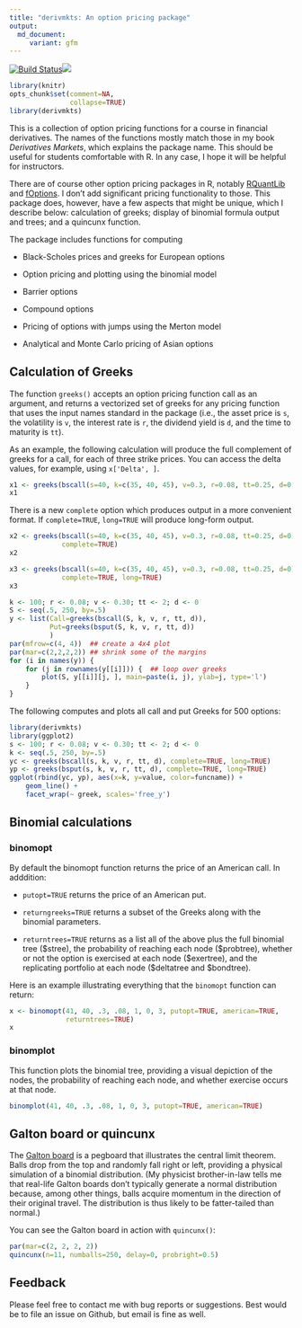 ```yaml
---
title: "derivmkts: An option pricing package"
output: 
  md_document:
     variant: gfm
---
```


[![Build Status](https://travis-ci.org/rmcd1024/derivmkts.svg?branch=master)](https://travis-ci.org/rmcd1024/derivmkts)[![](http://www.r-pkg.org/badges/version/derivmkts)](http://www.r-pkg.org/pkg/derivmkts)


```r
library(knitr)
opts_chunk$set(comment=NA,
               collapse=TRUE)
library(derivmkts)
```


This is a collection of option pricing functions for a course in
financial derivatives. The names of the functions mostly match those
in my book *Derivatives Markets*, which explains the package name.
This should be useful for students comfortable with R. In any case, I
hope it will be helpful for instructors.

There are of course other option pricing packages in R, notably
[RQuantLib](https://cran.r-project.org/package=RQuantLib) and
[fOptions](https://cran.r-project.org/package=RQuantLib). I don't add
significant pricing functionality to those. This package does,
however, have a few aspects that might be unique, which I describe
below: calculation of greeks; display of binomial formula output and
trees; and a quincunx function.

The package includes functions for computing

* Black-Scholes prices and greeks for European options

* Option pricing and plotting using the binomial model

* Barrier options

* Compound options

* Pricing of options with jumps using the Merton model

* Analytical and Monte Carlo pricing of Asian options 


## Calculation of Greeks

The function `greeks()` accepts an option pricing function call as an
argument, and returns a vectorized set of greeks for any pricing
function that uses the input names standard in the package (i.e., the
asset price is `s`, the volatility is `v`, the interest rate is `r`,
the dividend yield is `d`, and the time to maturity is `tt`).

As an example, the following calculation will produce the full
complement of greeks for a call, for each of three strike prices. You
can access the delta values, for example, using `x['Delta', ]`.


```r
x1 <- greeks(bscall(s=40, k=c(35, 40, 45), v=0.3, r=0.08, tt=0.25, d=0))
x1
```

There is a new `complete` option which produces output in a more
convenient format. If `complete=TRUE`, `long=TRUE` will produce
long-form output.


```r
x2 <- greeks(bscall(s=40, k=c(35, 40, 45), v=0.3, r=0.08, tt=0.25, d=0),
             complete=TRUE)
x2

x3 <- greeks(bscall(s=40, k=c(35, 40, 45), v=0.3, r=0.08, tt=0.25, d=0),
             complete=TRUE, long=TRUE)
x3
```

\normalsize


```r
k <- 100; r <- 0.08; v <- 0.30; tt <- 2; d <- 0
S <- seq(.5, 250, by=.5)
y <- list(Call=greeks(bscall(S, k, v, r, tt, d)),
          Put=greeks(bsput(S, k, v, r, tt, d))
          )
par(mfrow=c(4, 4))  ## create a 4x4 plot
par(mar=c(2,2,2,2)) ## shrink some of the margins
for (i in names(y)) {
    for (j in rownames(y[[i]])) {  ## loop over greeks
        plot(S, y[[i]][j, ], main=paste(i, j), ylab=j, type='l')
    }
}
```

The following computes and plots all call and put Greeks for
500 options:


```r
library(derivmkts)
library(ggplot2)
s <- 100; r <- 0.08; v <- 0.30; tt <- 2; d <- 0
k <- seq(.5, 250, by=.5)
yc <- greeks(bscall(s, k, v, r, tt, d), complete=TRUE, long=TRUE)
yp <- greeks(bsput(s, k, v, r, tt, d), complete=TRUE, long=TRUE)
ggplot(rbind(yc, yp), aes(x=k, y=value, color=funcname)) +
    geom_line() +
    facet_wrap(~ greek, scales='free_y')
```


## Binomial calculations

### binomopt

By default the binomopt function returns the price of an American
call. In adddition:

* `putopt=TRUE` returns the price of an American
put.

*  `returngreeks=TRUE` returns a subset of the Greeks
along with the binomial parameters.

* `returntrees=TRUE` returns as a list all of the above plus the full
  binomial tree (\$stree), the probability of reaching each node
  (\$probtree), whether or not the option is exercised at each node
  (\$exertree), and the replicating portfolio at each node ($deltatree
  and $bondtree).

Here is an example illustrating everything that the `binomopt`
function can return:
```r
x <- binomopt(41, 40, .3, .08, 1, 0, 3, putopt=TRUE, american=TRUE,
              returntrees=TRUE)
x
```

### binomplot

This function plots the binomial tree, providing a visual depiction of
the nodes, the probability of reaching each node, and whether exercise
occurs at that node.

```r
binomplot(41, 40, .3, .08, 1, 0, 3, putopt=TRUE, american=TRUE)

```

## Galton board or quincunx

The [Galton board](http://mathworld.wolfram.com/GaltonBoard.html) is a
pegboard that illustrates the central limit theorem. Balls drop from
the top and randomly fall right or left, providing a physical
simulation of a binomial distribution. (My physicist brother-in-law
tells me that real-life Galton boards don't typically generate a
normal distribution because, among other things, balls acquire
momentum in the direction of their original travel. The distribution
is thus likely to be fatter-tailed than normal.)

You can see the Galton board in action with `quincunx()`:

```r
par(mar=c(2, 2, 2, 2))
quincunx(n=11, numballs=250, delay=0, probright=0.5)

```

## Feedback

Please feel free to contact me with bug reports or suggestions. Best
would be to file an issue on Github, but email is fine as well.


